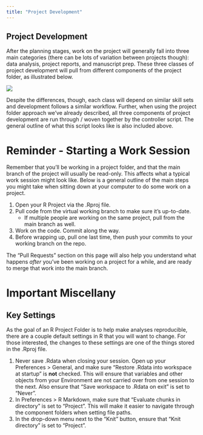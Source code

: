 ```yaml
---
title: "Project Development"
---
```


## Project Development

After the planning stages, work on the project will generally fall into three main categories (there can be lots of variation between projects though): data analysis, project reports, and manuscript prep. These three classes of project development will pull from different components of the project folder, as illustrated below.

![](Figures/project_phase_schematic.jpg)

Despite the differences, though, each class will depend on similar skill sets and development follows a similar workflow. Further, when using the project folder approach we've already described, all three components of project development are run through / woven together by the controller script. The general outline of what this script looks like is also included above.

# Reminder - Starting a Work Session

Remember that you'll be working in a project folder, and that the main branch of the project will usually be read-only. This affects what a typical work session might look like. Below is a general outline of the main steps you might take when sitting down at your computer to do some work on a project.

1.  Open your R Project via the .Rproj file.
2.  Pull code from the virtual working branch to make sure it's up-to-date.
    -   If multiple people are working on the same project, pull from the main branch as well.
3.  Work on the code. Commit along the way.
4.  Before wrapping up, pull one last time, then push your commits to your working branch on the repo.

The "Pull Requests" section on this page will also help you understand what happens *after* you've been working on a project for a while, and are ready to merge that work into the main branch.

# Important Miscellany

## Key Settings

As the goal of an R Project Folder is to help make analyses reproducible, there are a couple default settings in R that you will want to change. For those interested, the changes to these settings are one of the things stored in the .Rproj file.

1.  Never save .Rdata when closing your session. Open up your Preferences \> General, and make sure "Restore .Rdata into workspace at startup" is **not** checked. This will ensure that variables and other objects from your Environment are not carried over from one session to the next. Also ensure that "Save workspace to .Rdata on exit" is set to "Never".
2.  In Preferences \> R Markdown, make sure that "Evaluate chunks in directory" is set to "Project". This will make it easier to navigate through the component folders when setting file paths.
3.  In the drop-down menu next to the "Knit" button, ensure that "Knit directory" is set to "Project".
